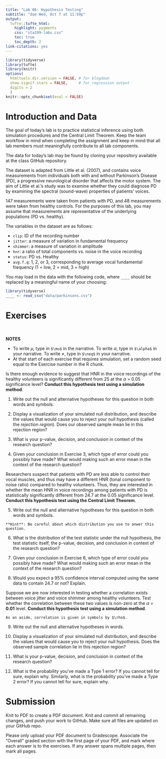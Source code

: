 ```yaml
---
title: "Lab 06: Hypothesis Testing"
subtitle: "due Wed, Oct 7 at 11:59p"
output: 
  tufte::tufte_html:
    highlight: pygments
    css: "sta199-labs.css"
    toc: true
    toc_depth: 2
link-citations: yes
---
```


```r
library(tidyverse)
library(tufte)
library(knitr)
options(
  htmltools.dir.version = FALSE, # for blogdown
  show.signif.stars = FALSE,     # for regression output
  digits = 2
  )
knitr::opts_chunk$set(eval = FALSE)
```

# Introduction and Data

The goal of today's lab is to practice statistical inference using both
simulation procedures and the Central Limit Theorem. Keep the team workflow in mind when completing the assignment and keep in mind that all lab members must meaningfully contribute to all lab components. 

The data for today's lab may be found by cloning your repository available at the class GitHub repository.

The dataset is adapted from Little et al. (2007), and contains voice 
measurements from individuals both with and without Parkinson's Disease (PD), a progressive neurological disorder that affects the motor system. The aim of Little et al.'s study was to examine whether they could diagnose PD by examining the spectral (sound-wave) properties of patients' voices.

147 measurements were taken from patients with PD, and 48 measurements were
taken from healthy controls. For the purposes of this lab, you may assume that measurements are representative of the underlying populations (PD vs. healthy).

The variables in the dataset are as follows:

- `clip`: ID of the recording number
- `jitter`: a measure of variation in fundamental frequency
- `shimmer`: a measure of variation in amplitude
- `hnr`: a ratio of total components vs. noise in the voice recording
- `status`: PD vs. Healthy
- `avg.f.q`: 1, 2, or 3, corresponding to average vocal fundamental frequency 
(1 = low, 2 = mid, 3 = high)

You may load in the data with the following code, where `____` should be
replaced by a meaningful name of your choosing:

```r
library(tidyverse)
____ <- read_csv("data/parkinsons.csv")
```

# Exercises

<br> 

<div class = "commit">
<b>NOTES</b>
<ul>
  <li>To write $\mu$, type in `$\mu$` in the narrative. To write $\alpha$, type in `$\alpha$` in your narrative. To write $\neq$, type in `$\neq$` in your narrative.</li>
  <li>At that start of each exercise that requires simulation, set a random seed equal to the Exercise number in the R chunk.</li>
</ul>
</div>


Is there enough evidence to suggest that HNR in the voice recordings of the healthy volunteers is significantly different from 25 at the $\alpha$ = 0.05 significance level? **Conduct this hypothesis test using a simulation method**. 

1. Write out the null and alternative hypotheses for this question in both
words and symbols. 

2. Display a visualization of your simulated null distribution, and describe the values that would cause you to reject your null hypothesis (called the *rejection region*). Does our observed sample mean lie in this rejection region?

3. What is your p-value, decision, and conclusion in context of the
research question?

4. Given your conclusion in Exercise 3, which type of error could you possibly have made? What would making such an error mean in the context of the research question?

Researchers suspect that patients with PD are less able to control their vocal muscles, and thus may have a different HNR (tonal component to noise ratio)  compared to healthy volunteers. Thus, they are interested in whether the mean HNR in voice recordings among patients with PD is statistically significantly different from 24.7 at the 0.05 significance level. **Conduct this hypothesis test using the Central Limit Theorem**.

5. Write out the null and alternative hypotheses for this question in both
words and symbols. 

```marginfigure
**Hint**: Be careful about which distribution you use to anwer this question.
```

6. What is the distribution of the test statistic under the null 
hypothesis, the test statistic itself, the p-value, decision, and conclusion in context of the research question?

7. Given your conclusion in Exercise 6, which type of error could you possibly have made? What would making such an error mean in the context of the research question?

8. Would you expect a 95% confidence interval computed using the same data to contain 24.7 or not? Explain.

Suppose we are now interested in testing whether a correlation exists between voice jitter and voice shimmer among healthy volunteers. Test whether the correlation between these two values is non-zero at the $\alpha$  = **0.01** level. **Conduct this hypothesis test using a simulation method**.

```marginfigure
As an aside, correlation is given in symbols by $\rho$.
```

9. Write out the null and alternative hypotheses in words. 

10. Display a visualization of your simulated null distribution, and describe the values that would cause you to reject your null hypothesis. Does the observed sample correlation lie in this rejection region?

11. What is your p-value, decision, and conclusion in context of the
research question?

12. What is the probability you've made a Type 1 error? If you cannot tell for sure, explain why. Similarly, what is the probability you've made a Type 2 error? If you cannot tell for sure, explain why.

# Submission

Knit to PDF to create a PDF document. Knit and commit all remaining changes, and push your work to GitHub. Make sure all files are updated on your GitHub repo.

Please only upload your PDF document to Gradescope. Associate the "Overall"
graded section with the first page of your PDF, and mark where each answer is to the exercises. If any answer spans multiple pages, then mark all pages.